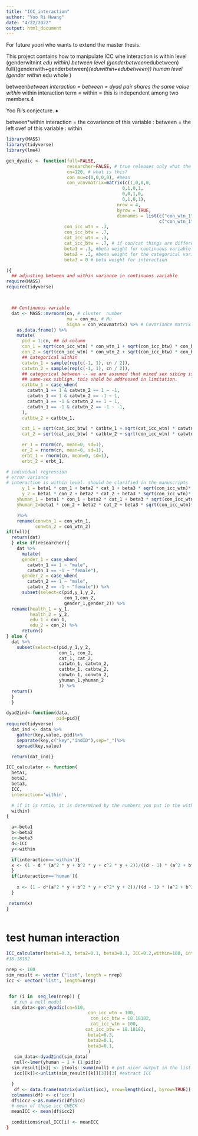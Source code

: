 ```yaml
---
title: "ICC_interaction"
author: "Yoo Ri Hwang"
date: "4/22/2022"
output: html_document
---
```

For future yoori who wants to extend the master thesis.


This project contains how to manipulate ICC whe interaction is
within level (genderwitnint *edu within)
between level (genderbetween*edubetween)
full((genderwith+genderbetween)*(eduwithin+edubetween))
human level (gender within * edu whole )


between*between interaction = between = dyad pair shares the same value
within *within interaction term = within  = this is independent among two members.4

Yoo Ri's conjecture. ♦

between*within interaction
= the covariance of this variable : between
= the left ovef of this variable : within 

```r


library(MASS)
library(tidyverse)
library(lme4)
```

```r



gen_dyadic <- function(full=FALSE,
                       researcher=FALSE, # true releases only what the researcher would have (human being's eye)
                       cn=120, # what is this?
                       con_mu=c(0,0,0,0), #mean
                       con_vcovmatrix=matrix(c(1,0,0,0,
                                            0,1,0,1,
                                            0,0,1,0,
                                            0,1,0,1),
                                          nrow = 4,
                                          byrow = TRUE,
                                          dimnames = list(c("con_wtn_1","con_btw_1","con_wtn_2","con_btw_2"),
                                                          c("con_wtn_1","con_btw_1","con_wtn_2","con_btw_2"))),
                      con_icc_wtn = .3,
                      con_icc_btw = .7,
                      cat_icc_wtn = .3,
                      cat_icc_btw = .7, # if con/cat things are different, it may cuase some problem in interaction
                      beta1 = .3, #beta weight for continuous variable on individual regression
                      beta2 = .3, #beta weight for the categorical variable on individual regression
                      beta3 = 0 # beta weight for interaction

){
  ## adjusting between and within variance in continuous variable
require(MASS)
require(tidyverse)



  ## Continuous variable
  dat <- MASS::mvrnorm(cn, # cluster  number
                       mu = con_mu, # Mu
                       Sigma = con_vcovmatrix) %>% # Covariance matrix
    as.data.frame() %>%
    mutate(
      pid = 1:cn, ## id column
      con_1 = sqrt(con_icc_wtn) * con_wtn_1 + sqrt(con_icc_btw) * con_btw_1,
      con_2 = sqrt(con_icc_wtn) * con_wtn_2 + sqrt(con_icc_btw) * con_btw_2,
      ## categorical within
      catwtn_1 = sample(rep(c(-1, 1), cn / 2)),
      catwtn_2 = sample(rep(c(-1, 1), cn / 2)),
      ## categorical between -- we are assumed that mixed sex sibing is beneficial to the health, compared to the
      ## same-sex siblign. this shold be addressed in limitation.
      catbtw_1 = case_when(
        catwtn_1 == 1 & catwtn_2 == 1 ~ -1,
        catwtn_1 == 1 & catwtn_2 == -1 ~ 1,
        catwtn_1 == -1 & catwtn_2 == 1 ~ 1,
        catwtn_1 == -1 & catwtn_2 == -1 ~ -1,
      ),
      catbtw_2 = catbtw_1,

      cat_1 = sqrt(cat_icc_btw) * catbtw_1 + sqrt(cat_icc_wtn) * catwtn_1,
      cat_2 = sqrt(cat_icc_btw) * catbtw_2 + sqrt(con_icc_wtn) * catwtn_2,

      er_1 = rnorm(cn, mean=0, sd=1),
      er_2 = rnorm(cn, mean=0, sd=1),
      erbt_1 = rnorm(cn, mean=0, sd=1),
      erbt_2 = erbt_1,

# individual regression
# error variance
# interaction is within level. should be clarified in the manuscripts
      y_1 = beta1 * con_1 + beta2 * cat_1 + beta3 * sqrt(con_icc_wtn)* con_wtn_1*catwtn_1+ erbt_2 + er_2,
      y_2 = beta1 * con_2 + beta2 * cat_2 + beta3 * sqrt(con_icc_wtn)* con_wtn_2* catwtn_2 + erbt_2 + er_2,
    yhuman_1 = beta1 * con_1 + beta2 * cat_1 + beta3 * sqrt(con_icc_wtn)* con_wtn_1* catwtn_1 + beta3*con_btw_1*sqrt(con_icc_btw)*catwtn_1+ erbt_1 + er_1,
    yhuman_2=beta1 * con_2 + beta2 * cat_2 + beta3 * sqrt(con_icc_wtn)* con_wtn_2* catwtn_2 + beta3*con_btw_1*sqrt(con_icc_btw)*catwtn_2+ erbt_2 + er_2

    )%>%
    rename(conwtn_1 = con_wtn_1,
           conwtn_2 = con_wtn_2)
if(full){
  return(dat)
  } else if(researcher){
    dat %>%
      mutate(
      gender_1 = case_when(
        catwtn_1 == 1 ~ "male",
        catwtn_1 == -1 ~ "female"),
      gender_2 = case_when(
        catwtn_2 == 1 ~ "male",
        catwtn_2 == -1 ~ "female")) %>%
      subset(select=c(pid,y_1,y_2,
                      con_1,con_2,
                      gender_1,gender_2)) %>%
  rename(health_1 = y_1,
         health_2 = y_2,
         edu_1 = con_1,
         edu_2 = con_2) %>%
      return()
} else {
  dat %>%
    subset(select=c(pid,y_1,y_2,
                    con_1, con_2,
                    cat_1, cat_2,
                    catwtn_1, catwtn_2,
                    catbtw_1, catbtw_2,
                    conwtn_1, conwtn_2,
                    yhuman_1,yhuman_2
                    )) %>%
  return()
  }
  }
```
```R

dyad2ind<-function(data,
                   pid=pid){
require(tidyverse)
  dat_ind <- data %>%
    gather(key,value,-pid)%>%
    separate(key,c("key","indID"),sep="_")%>%
    spread(key,value)

  return(dat_ind)}

```
```r



ICC_calculator <- function(
  beta1,
  beta2,
  beta3,
  ICC,
  interaction='within',

  # if it is ratio, it is determined by the numbers you put in the within argument
  within)
{

  a<-beta1
  b<-beta2
  c<-beta3
  d<-ICC
  y<-within

  if(interaction=='within'){
  x <- (1 - d * (a^2 * y + b^2 * y + c^2 * y + 2))/((d - 1) * (a^2 + b^2))
  }
  if(interaction=='human'){
    
    x <- (1 - d*(a^2 * y + b^2 * y + c^2* y + 2))/((d - 1) * (a^2 + b^2 + c^2))
  }

 return(x)
}



```

# test human interaction 
```r
ICC_calculator(beta1=0.3, beta2=0.1, beta3=0.1, ICC=0.2,within=100, interaction='human')
#18.18182

nrep <- 100
sim_result <- vector ("list", length = nrep)
icc <- vector("list", length=nrep)


 for (i in  seq_len(nrep)) {
   # run a null model
  sim_data<-gen_dyadic(cn=510,
                               con_icc_wtn = 100,
                                con_icc_btw = 18.18182,
                                cat_icc_wtn = 100,
                              cat_icc_btw = 18.18182,
                               beta1=0.3,
                               beta2=0.1,
                               beta3=0.1,
                               )
   sim_data<-dyad2ind(sim_data)
   null<-lmer(yhuman ~ 1 + (1|pid)z)
  sim_result[[k]] <- jtools::summ(null) # put nicer output in the list
   icc[[k]]<-unlist(sim_result[[k]][3])[3] #extract ICC

  }
   df <- data.frame(matrix(unlist(icc), nrow=length(icc), byrow=TRUE))
  colnames(df) <- c('icc')
  df$icc2 <-as.numeric(df$icc)
  # mean of these icc CHECK
  meanICC <- mean(df$icc2)

  conditions$real_ICC[i] <- meanICC
}

```
